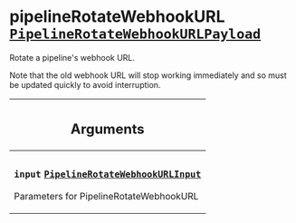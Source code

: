 <!--
  _____   ____    _   _  ____ _______   ______ _____ _____ _______
  |  __  / __   |  | |/ __ __   __| |  ____|  __ _   _|__   __|
  | |  | | |  | | |  | | |  | | | |    | |__  | |  | || |    | |
  | |  | | |  | | | . ` | |  | | | |    |  __| | |  | || |    | |
  | |__| | |__| | | |  | |__| | | |    | |____| |__| || |_   | |
  |_____/ ____/  |_| _|____/  |_|    |______|_____/_____|  |_|
  This file is auto-generated by script/generate_graphql_api_content.sh,
  please build the schema.json by running `rails api:graph:export`
  with https://github.com/buildkite/buildkite/,
  replace the content in data/graphql_data_schema.json
  and run the generation script `./scripts/generate-graphql-api-content.sh`.
-->
<!-- vale off -->

<h1 class="has-pills" data-algolia-exclude>
  pipelineRotateWebhookURL
  <a href="/docs/apis/graphql/schemas/object/pipelinerotatewebhookurlpayload" class="pill pill--object pill--normal-case pill--large" title="Go to OBJECT PipelineRotateWebhookURLPayload"><code>PipelineRotateWebhookURLPayload</code></a>

</h1>
<!-- vale on -->

<p>Rotate a pipeline's webhook URL.</p>
<p>
  Note that the old webhook URL will stop working immediately and so must be
  updated quickly to avoid interruption.
</p>

<table class="responsive-table responsive-table--single-column-rows">
  <thead>
    <th>
      <h2 data-algolia-exclude>Arguments</h2>
    </th>
  </thead>
  <tbody>
    <tr>
      <td>
        <h3 class="is-small has-pills">
          <code>input</code>
          <a
            href="/docs/apis/graphql/schemas/input_object/pipelinerotatewebhookurlinput"
            class="pill pill--input_object pill--normal-case pill--medium"
            title="Go to INPUT_OBJECT PipelineRotateWebhookURLInput"
          >
            <code>PipelineRotateWebhookURLInput</code>
          </a>
        </h3>
        <p>Parameters for PipelineRotateWebhookURL</p>
      </td>
    </tr>
  </tbody>
</table>
